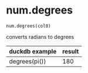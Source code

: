 # num.degrees { #duckops.num.degrees }

`num.degrees(col0)`

converts radians to degrees

| duckdb example | result |
| -------------- | ------ |
| degrees(pi()) | 180 |
